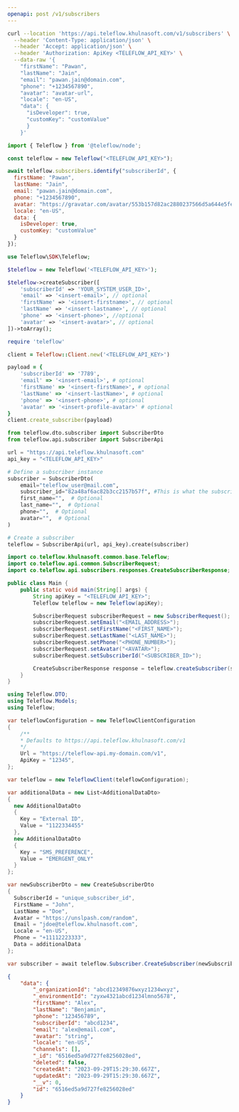 ```yaml
---
openapi: post /v1/subscribers
---
```


<Snippet file="apikey-warning.mdx" />

<RequestExample>

```bash cURL
curl --location 'https://api.teleflow.khulnasoft.com/v1/subscribers' \
  --header 'Content-Type: application/json' \
  --header 'Accept: application/json' \
  --header 'Authorization: ApiKey <TELEFLOW_API_KEY>' \
  --data-raw '{
    "firstName": "Pawan",
    "lastName": "Jain",
    "email": "pawan.jain@domain.com",
    "phone": "+1234567890",
    "avatar": "avatar-url",
    "locale": "en-US",
    "data": {
      "isDeveloper": true,
      "customKey": "customValue"
      }
    }'
```

```javascript Node.js
import { Teleflow } from '@teleflow/node';

const teleflow = new Teleflow("<TELEFLOW_API_KEY>");

await teleflow.subscribers.identify("subscriberId", {
  firstName: "Pawan",
  lastName: "Jain",
  email: "pawan.jain@domain.com",
  phone: "+1234567890",
  avatar: "https://gravatar.com/avatar/553b157d82ac2880237566d5a644e5fe?s=400&d=robohash&r=x",
  locale: "en-US",
  data: {
    isDeveloper: true,
    customKey: "customValue"
  }
});
```

```php PHP
use Teleflow\SDK\Teleflow;

$teleflow = new Teleflow('<TELEFLOW_API_KEY>');

$teleflow->createSubscriber([
    'subscriberId' => 'YOUR_SYSTEM_USER_ID>',
    'email' => '<insert-email>', // optional
    'firstName' => '<insert-firstname>', // optional
    'lastName' => '<insert-lastname>', // optional
    'phone' => '<insert-phone>', //optional
    'avatar' => '<insert-avatar>', // optional
])->toArray();
```

```ruby Ruby
require 'teleflow'

client = Teleflow::Client.new('<TELEFLOW_API_KEY>')

payload = {
    'subscriberId' => '7789',
    'email' => '<insert-email>', # optional
    'firstName' => '<insert-firstName>', # optional
    'lastName' => '<insert-lastName>', # optional
    'phone' => '<insert-phone>', # optional
    'avatar' => '<insert-profile-avatar>' # optional
}
client.create_subscriber(payload)
```

```python Python
from teleflow.dto.subscriber import SubscriberDto
from teleflow.api.subscriber import SubscriberApi

url = "https://api.teleflow.khulnasoft.com"
api_key = "<TELEFLOW_API_KEY>"

# Define a subscriber instance
subscriber = SubscriberDto(
    email="teleflow_user@mail.com",
    subscriber_id="82a48af6ac82b3cc2157b57f", #This is what the subscriber_id looks like
    first_name="",  # Optional
    last_name="",  # Optional
    phone="",  # Optional
    avatar="",  # Optional
)

# Create a subscriber
teleflow = SubscriberApi(url, api_key).create(subscriber)
```

```java Java
import co.teleflow.khulnasoft.common.base.Teleflow;
import co.teleflow.api.common.SubscriberRequest;
import co.teleflow.api.subscribers.responses.CreateSubscriberResponse;

public class Main {
    public static void main(String[] args) {
        String apiKey = "<TELEFLOW_API_KEY>";
        Teleflow teleflow = new Teleflow(apiKey);

        SubscriberRequest subscriberRequest = new SubscriberRequest();
        subscriberRequest.setEmail("<EMAIL_ADDRESS>");
        subscriberRequest.setFirstName("<FIRST_NAME>");
        subscriberRequest.setLastName("<LAST_NAME>");
        subscriberRequest.setPhone("<PHONE_NUMBER>");
        subscriberRequest.setAvatar("<AVATAR>");
        subscriberRequest.setSubscriberId("<SUBSCRIBER_ID>");

        CreateSubscriberResponse response = teleflow.createSubscriber(subscriberRequest);
    }
}
```

```csharp .NET
using Teleflow.DTO;
using Teleflow.Models;
using Teleflow;

var teleflowConfiguration = new TeleflowClientConfiguration
{
    /** 
    * Defaults to https://api.teleflow.khulnasoft.com/v1 
    */
    Url = "https://teleflow-api.my-domain.com/v1", 
    ApiKey = "12345",
};

var teleflow = new TeleflowClient(teleflowConfiguration);

var additionalData = new List<AdditionalDataDto>
{
  new AdditionalDataDto
  {
    Key = "External ID",
    Value = "1122334455"
  },
  new AdditionalDataDto
  {
    Key = "SMS_PREFERENCE",
    Value = "EMERGENT_ONLY"
  }
};

var newSubscriberDto = new CreateSubscriberDto
{
  SubscriberId = "unique_subscriber_id",
  FirstName = "John",
  LastName = "Doe",
  Avatar = "https://unslpash.com/random",
  Email = "jdoe@teleflow.khulnasoft.com",
  Locale = "en-US",
  Phone = "+11112223333",
  Data = additionalData
};

var subscriber = await teleflow.Subscriber.CreateSubscriber(newSubscriberDto)
```

</RequestExample>

<ResponseExample>

```json Response
{
    "data": {
        "_organizationId": "abcd12349876wxyz1234wxyz",
        "_environmentId": "zyxw4321abcd1234lmno5678",
        "firstName": "Alex",
        "lastName": "Benjamin",
        "phone": "123456789",
        "subscriberId": "abcd1234",
        "email": "alex@email.com",
        "avatar": "string",
        "locale": "en-US",
        "channels": [],
        "_id": "6516ed5a9d727fe8256028ed",
        "deleted": false,
        "createdAt": "2023-09-29T15:29:30.667Z",
        "updatedAt": "2023-09-29T15:29:30.667Z",
        "__v": 0,
        "id": "6516ed5a9d727fe8256028ed"
    }
}
```

</ResponseExample>
